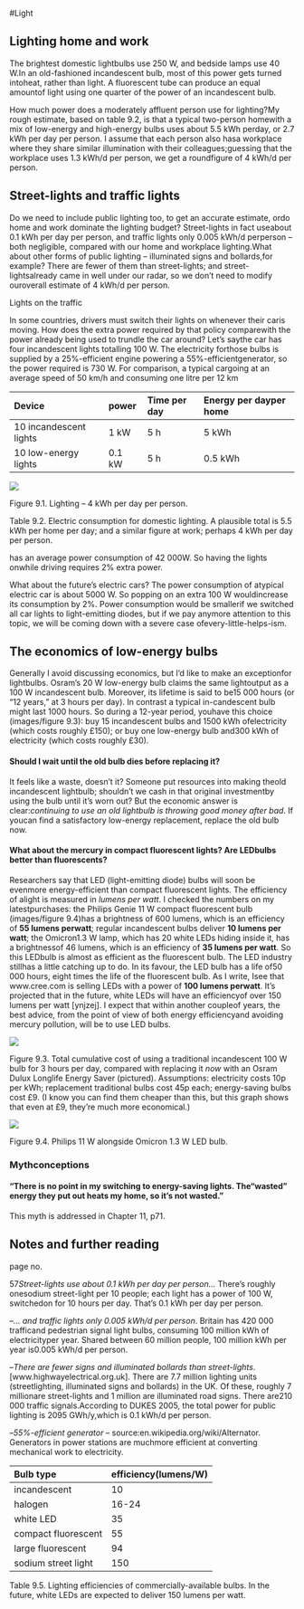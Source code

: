 #Light

Lighting home and work
----------------------

The brightest domestic lightbulbs use 250 W, and bedside lamps use 40
W.In an old-fashioned incandescent bulb, most of this power gets turned
intoheat, rather than light. A fluorescent tube can produce an equal
amountof light using one quarter of the power of an incandescent bulb.

How much power does a moderately affluent person use for lighting?My
rough estimate, based on table 9.2, is that a typical two-person
homewith a mix of low-energy and high-energy bulbs uses about 5.5 kWh
perday, or 2.7 kWh per day per person. I assume that each person also
hasa workplace where they share similar illumination with their
colleagues;guessing that the workplace uses 1.3 kWh/d per person, we get
a roundfigure of 4 kWh/d per person.

Street-lights and traffic lights
--------------------------------

Do we need to include public lighting too, to get an accurate estimate,
ordo home and work dominate the lighting budget? Street-lights in fact
useabout 0.1 kWh per day per person, and traffic lights only 0.005 kWh/d
perperson – both negligible, compared with our home and workplace
lighting.What about other forms of public lighting – illuminated signs
and bollards,for example? There are fewer of them than street-lights;
and street-lightsalready came in well under our radar, so we don’t need
to modify ouroverall estimate of 4 kWh/d per person.

Lights on the traffic

In some countries, drivers must switch their lights on whenever their
caris moving. How does the extra power required by that policy
comparewith the power already being used to trundle the car around?
Let’s saythe car has four incandescent lights totalling 100 W. The
electricity forthose bulbs is supplied by a 25%-efficient engine
powering a 55%-efficientgenerator, so the power required is 730 W. For
comparison, a typical cargoing at an average speed of 50 km/h and
consuming one litre per 12 km

  Device                   power    Time per day   Energy per dayper home
  ------------------------ -------- -------------- ------------------------
  10 incandescent lights   1 kW     5 h            5 kWh
  10 low-energy lights     0.1 kW   5 h            0.5 kWh

![](images/figure67.png)

Figure 9.1. Lighting – 4 kWh per day per person.

Table 9.2. Electric consumption for domestic lighting. A plausible total
is 5.5 kWh per home per day; and a similar figure at work; perhaps 4 kWh
per day per person.

has an average power consumption of 42 000W. So having the lights
onwhile driving requires 2% extra power.

What about the future’s electric cars? The power consumption of atypical
electric car is about 5000 W. So popping on an extra 100 W wouldincrease
its consumption by 2%. Power consumption would be smallerif we switched
all car lights to light-emitting diodes, but if we pay anymore attention
to this topic, we will be coming down with a severe case
ofevery-little-helps-ism.

The economics of low-energy bulbs
---------------------------------

Generally I avoid discussing economics, but I’d like to make an
exceptionfor lightbulbs. Osram’s 20 W low-energy bulb claims the same
lightoutput as a 100 W incandescent bulb. Moreover, its lifetime is said
to be15 000 hours (or “12 years,” at 3 hours per day). In contrast a
typical in-candescent bulb might last 1000 hours. So during a 12-year
period, youhave this choice (images/figure 9.3): buy 15 incandescent bulbs and
1500 kWh ofelectricity (which costs roughly £150); or buy one low-energy
bulb and300 kWh of electricity (which costs roughly £30).

#### Should I wait until the old bulb dies before replacing it?

It feels like a waste, doesn’t it? Someone put resources into making
theold incandescent lightbulb; shouldn’t we cash in that original
investmentby using the bulb until it’s worn out? But the economic answer
is clear:*continuing to use an old lightbulb is throwing good money
after bad*. If youcan find a satisfactory low-energy replacement,
replace the old bulb now.

#### What about the mercury in compact fluorescent lights? Are LEDbulbs better than fluorescents?

Researchers say that LED (light-emitting diode) bulbs will soon be
evenmore energy-efficient than compact fluorescent lights. The
efficiency of alight is measured in *lumens per watt*. I checked the
numbers on my latestpurchases: the Philips Genie 11 W compact
fluorescent bulb (images/figure 9.4)has a brightness of 600 lumens, which is an
efficiency of **55 lumens perwatt**; regular incandescent bulbs deliver
**10 lumens per watt**; the Omicron1.3 W lamp, which has 20 white LEDs
hiding inside it, has a brightnessof 46 lumens, which is an efficiency
of **35 lumens per watt**. So this LEDbulb is almost as efficient as the
fluorescent bulb. The LED industry stillhas a little catching up to do.
In its favour, the LED bulb has a life of50 000 hours, eight times the
life of the fluorescent bulb. As I write, Isee that www.cree.com is
selling LEDs with a power of **100 lumens perwatt**. It’s projected that
in the future, white LEDs will have an efficiencyof over 150 lumens per
watt [ynjzej]. I expect that within another coupleof years, the best
advice, from the point of view of both energy efficiencyand avoiding
mercury pollution, will be to use LED bulbs.

![](images/figure68.png)

Figure 9.3. Total cumulative cost of using a traditional incandescent
100 W bulb for 3 hours per day, compared with replacing it *now* with an
Osram Dulux Longlife Energy Saver (pictured). Assumptions: electricity
costs 10p per kWh; replacement traditional bulbs cost 45p each;
energy-saving bulbs cost £9. (I know you can find them cheaper than
this, but this graph shows that even at £9, they’re much more
economical.)

![](images/figure69.png)

Figure 9.4. Philips 11 W alongside Omicron 1.3 W LED bulb.

### Mythconceptions

#### “There is no point in my switching to energy-saving lights. The“wasted” energy they put out heats my home, so it’s not wasted.”

This myth is addressed in Chapter 11, p71.

Notes and further reading
-------------------------

page no.

57*Street-lights use about 0.1 kWh per day per person...* There’s
roughly onesodium street-light per 10 people; each light has a power of
100 W, switchedon for 10 hours per day. That’s 0.1 kWh per day per
person.

–*... and traffic lights only 0.005 kWh/d per person*. Britain has 420
000 trafficand pedestrian signal light bulbs, consuming 100 million kWh
of electricityper year. Shared between 60 million people, 100 million
kWh per year is0.005 kWh/d per person.

–*There are fewer signs and illuminated bollards than
street-lights*.[www.highwayelectrical.org.uk]. There are 7.7 million
lighting units (streetlighting, illuminated signs and bollards) in the
UK. Of these, roughly 7 millionare street-lights and 1 million are
illuminated road signs. There are210 000 traffic signals.According to
DUKES 2005, the total power for public lighting is 2095 GWh/y,which is
0.1 kWh/d per person.

–*55%-efficient generator* – source:en.wikipedia.org/wiki/Alternator.
Generators in power stations are muchmore efficient at converting
mechanical work to electricity.

  Bulb type             efficiency(lumens/W)
  --------------------- ----------------------
  incandescent          10
  halogen               16-24
  white LED             35
  compact fluorescent   55
  large fluorescent     94
  sodium street light   150

Table 9.5. Lighting efficiencies of commercially-available bulbs. In the
future, white LEDs are expected to deliver 150 lumens per watt.
